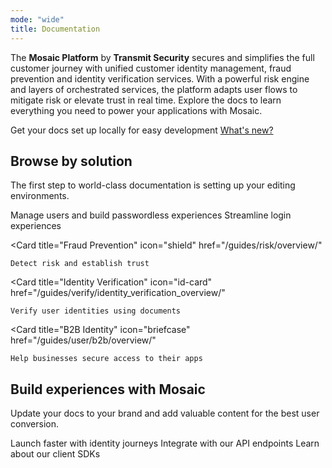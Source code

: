 ```yaml
---
mode: "wide"
title: Documentation
---
```


The **Mosaic Platform** by **Transmit Security** secures and simplifies the full customer journey with unified customer identity management, fraud prevention and identity verification services. With a powerful risk engine and layers of orchestrated services, the platform adapts user flows to mitigate risk or elevate trust in real time. Explore the docs to learn everything you need to power your applications with Mosaic.

<CardGroup cols={1}>
  <Card title="New navigation in Admin Portal" icon="sparkles" href="/guides/new_ui_announcement">
    Get your docs set up locally for easy development
    <a href="/guides/new_ui_announcement/" target="_blank" style={{ display: "inline-block", padding: "10px 16px", backgroundColor: "#6980FF", color: "#fff", borderRadius: "10px", textDecoration: "none", marginLeft: "10px", marginTop: "10px" }}>
    What's new?
    </a>
  </Card>
</CardGroup>

## Browse by solution

The first step to world-class documentation is setting up your editing environments.

<CardGroup cols={2}>
  <Card
    title="B2C Identity"
    icon="users"
    href="/guides/user/identity_mgmt_overview/"
  >
    Manage users and build passwordless experiences
  </Card>
  <Card title="SSO and Federation" icon="key">
    Streamline login experiences
  </Card>

  <Card
    title="Fraud Prevention"
    icon="shield"
    href="/guides/risk/overview/"
  >
    Detect risk and establish trust
  </Card>

  <Card
    title="Identity Verification"
    icon="id-card"
    href="/guides/verify/identity_verification_overview/"
  >
    Verify user identities using documents
  </Card>

  <Card
    title="B2B Identity"
    icon="briefcase"
    href="/guides/user/b2b/overview/"
  >
    Help businesses secure access to their apps
  </Card>
</CardGroup>

## Build experiences with Mosaic

Update your docs to your brand and add valuable content for the best user conversion.

<CardGroup cols={3}>
  <Card title="Journeys" icon="workflow" href="https://mintlify.com/docs/settings/global">
    Launch faster with identity journeys
  </Card>
  <Card title="Reference APIs" icon="code" href="https://mintlify.com/docs/api-playground/openapi">
    Integrate with our API endpoints
  </Card>
  <Card title="SDKs" icon="wrench" href="https://mintlify.com/docs/content/components/accordions">
    Learn about our client SDKs
  </Card>
</CardGroup>